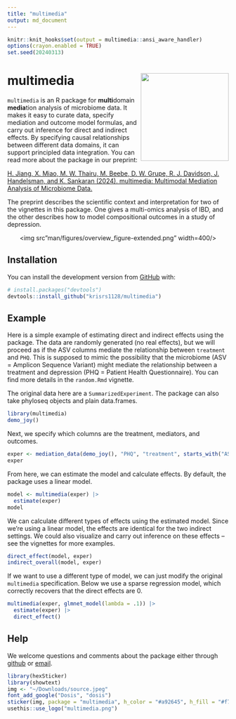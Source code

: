 ```yaml
---
title: "multimedia"
output: md_document
---
```


```r
knitr::knit_hooks$set(output = multimedia::ansi_aware_handler)
options(crayon.enabled = TRUE)
set.seed(20240313)
```

# multimedia <img src="man/figures/logo.png" align="right" width="200" alt=""/>

`multimedia` is an R package for **multi**domain **media**tion analysis of
microbiome data. It makes it easy to curate data, specify mediation and outcome
model formulas, and carry out inference for direct and indirect effects. By
specifying causal relationships between different data domains, it can support
principled data integration. You can read more about the package in our
preprint:

[H. Jiang, X. Miao, M. W. Thairu, M. Beebe, D. W. Grupe, R. J. Davidson, J. Handelsman, and K. Sankaran (2024). multimedia: Multimodal Mediation Analysis of Microbiome Data.]()

The preprint describes the scientific context and interpretation for two of the
vignettes in this package. One gives a multi-omics analysis of IBD, and the
other describes how to model compositional outcomes in a study of depression.

<center>
<img src"man/figures/overview_figure-extended.png" width=400/>
</center>

## Installation

You can install the development version from
[GitHub](https://github.com/krisrs1128/multimedia) with:

``` r
# install.packages("devtools")
devtools::install_github("krisrs1128/multimedia")
```

## Example

Here is a simple example of estimating direct and indirect effects using the
package. The data are randomly generated (no real effects), but we will proceed
as if the ASV columns mediate the relationship between `treatment` and `PHQ`.
This is supposed to mimic the possibility that the microbiome (ASV = Amplicon
Sequence Variant) might mediate the relationship between a treatment and
depression (PHQ = Patient Health Questionnaire). You can find more details in
the `random.Rmd` vignette.

The original data here are a `SummarizedExperiment`. The package can also take
phyloseq objects and plain data.frames.

```r
library(multimedia)
demo_joy()
```

Next, we specify which columns are the treatment, mediators, and outcomes.

```r
exper <- mediation_data(demo_joy(), "PHQ", "treatment", starts_with("ASV"))
exper
```

From here, we can estimate the model and calculate effects. By default, the
package uses a linear model.

```r
model <- multimedia(exper) |>
  estimate(exper)
model
```

We can calculate different types of effects using the estimated model. Since
we're using a linear model, the effects are identical for the two indirect
settings. We could also visualize and carry out inference on these effects --
see the vignettes for more examples.

```r
direct_effect(model, exper)
indirect_overall(model, exper)
```

If we want to use a different type of model, we can just modify the original
`multimedia` specification. Below we use a sparse regression model, which
correctly recovers that the direct effects are 0.

```r
multimedia(exper, glmnet_model(lambda = .1)) |>
  estimate(exper) |>
  direct_effect()
```

## Help

We welcome questions and comments about the package either through
[github](https://github.com/krisrs1128/multimedia/issues) or [email](mailto:ksankaran@wisc.edu).

```r
library(hexSticker)
library(showtext)
img <- "~/Downloads/source.jpeg"
font_add_google("Dosis", "dosis")
sticker(img, package = "multimedia", h_color = "#a92645", h_fill = "#f7f7f7", p_size = 35, p_y = 1.4, s_x = 1, s_y = .75, s_width = .47, p_color = "#0c0c0c", dpi = 500, p_family = "dosis")
usethis::use_logo("multimedia.png")
```
